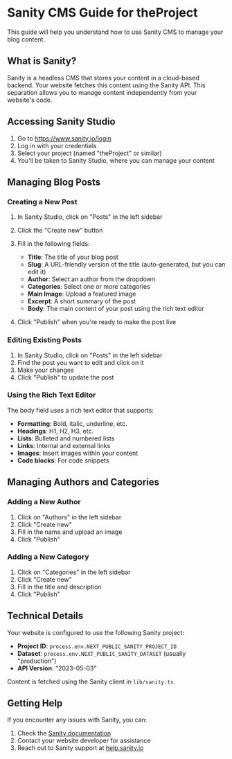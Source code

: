 # Sanity CMS Guide for theProject

This guide will help you understand how to use Sanity CMS to manage your blog content.

## What is Sanity?

Sanity is a headless CMS that stores your content in a cloud-based backend. Your website fetches this content using the Sanity API. This separation allows you to manage content independently from your website's code.

## Accessing Sanity Studio

1. Go to https://www.sanity.io/login
2. Log in with your credentials
3. Select your project (named "theProject" or similar)
4. You'll be taken to Sanity Studio, where you can manage your content

## Managing Blog Posts

### Creating a New Post

1. In Sanity Studio, click on "Posts" in the left sidebar
2. Click the "Create new" button
3. Fill in the following fields:
   - **Title**: The title of your blog post
   - **Slug**: A URL-friendly version of the title (auto-generated, but you can edit it)
   - **Author**: Select an author from the dropdown
   - **Categories**: Select one or more categories
   - **Main Image**: Upload a featured image
   - **Excerpt**: A short summary of the post
   - **Body**: The main content of your post using the rich text editor

4. Click "Publish" when you're ready to make the post live

### Editing Existing Posts

1. In Sanity Studio, click on "Posts" in the left sidebar
2. Find the post you want to edit and click on it
3. Make your changes
4. Click "Publish" to update the post

### Using the Rich Text Editor

The body field uses a rich text editor that supports:

- **Formatting**: Bold, italic, underline, etc.
- **Headings**: H1, H2, H3, etc.
- **Lists**: Bulleted and numbered lists
- **Links**: Internal and external links
- **Images**: Insert images within your content
- **Code blocks**: For code snippets

## Managing Authors and Categories

### Adding a New Author

1. Click on "Authors" in the left sidebar
2. Click "Create new"
3. Fill in the name and upload an image
4. Click "Publish"

### Adding a New Category

1. Click on "Categories" in the left sidebar
2. Click "Create new"
3. Fill in the title and description
4. Click "Publish"

## Technical Details

Your website is configured to use the following Sanity project:

- **Project ID**: `process.env.NEXT_PUBLIC_SANITY_PROJECT_ID`
- **Dataset**: `process.env.NEXT_PUBLIC_SANITY_DATASET` (usually "production")
- **API Version**: "2023-05-03"

Content is fetched using the Sanity client in `lib/sanity.ts`.

## Getting Help

If you encounter any issues with Sanity, you can:

1. Check the [Sanity documentation](https://www.sanity.io/docs)
2. Contact your website developer for assistance
3. Reach out to Sanity support at [help.sanity.io](https://help.sanity.io)
